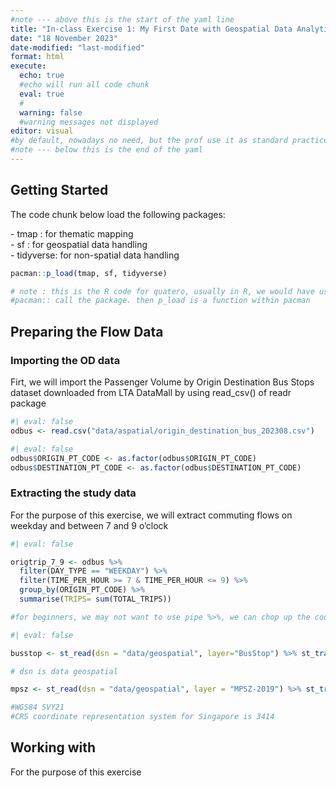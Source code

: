 ```yaml
---
#note --- above this is the start of the yaml line
title: "In-class Exercise 1: My First Date with Geospatial Data Analytics"
date: "18 November 2023"
date-modified: "last-modified"
format: html
execute: 
  echo: true
  #echo will run all code chunk
  eval: true
  #
  warning: false
  #warning messages not displayed
editor: visual
#by default, nowadays no need, but the prof use it as standard practice
#note --- below this is the end of the yaml
---
```


## Getting Started

The code chunk below load the following packages:

\- tmap : for thematic mapping\
- sf : for geospatial data handling\
- tidyverse: for non-spatial data handling

```r
pacman::p_load(tmap, sf, tidyverse)

# note : this is the R code for quatero, usually in R, we would have use library(tamp) etc
#pacman:: call the package. then p_load is a function within pacman
```

## Preparing the Flow Data

### Importing the OD data

Firt, we will import the Passenger Volume by Origin Destination Bus Stops dataset downloaded from LTA DataMall by using read_csv() of readr package

```r
#| eval: false
odbus <- read.csv("data/aspatial/origin_destination_bus_202308.csv")
```

```r
#| eval: false
odbus$ORIGIN_PT_CODE <- as.factor(odbus$ORIGIN_PT_CODE)
odbus$DESTINATION_PT_CODE <- as.factor(odbus$DESTINATION_PT_CODE)
```

### Extracting the study data

For the purpose of this exercise, we will extract commuting flows on weekday and between 7 and 9 o'clock

```r
#| eval: false

origtrip_7_9 <- odbus %>%
  filter(DAY_TYPE == "WEEKDAY") %>%
  filter(TIME_PER_HOUR >= 7 & TIME_PER_HOUR <= 9) %>%
  group_by(ORIGIN_PT_CODE) %>%
  summarise(TRIPS= sum(TOTAL_TRIPS))

#for beginners, we may not want to use pipe %>%, we can chop up the code into individual blocks, to understand the output step by step

```

```r
#| eval: false

busstop <- st_read(dsn = "data/geospatial", layer="BusStop") %>% st_transform(crs = 3414)

# dsn is data geospatial

mpsz <- st_read(dsn = "data/geospatial", layer = "MPSZ-2019") %>% st_transform(crs = 3414)

#WGS84 SVY21
#CRS coordinate representation system for Singapore is 3414
```

## Working with

For the purpose of this exercise
